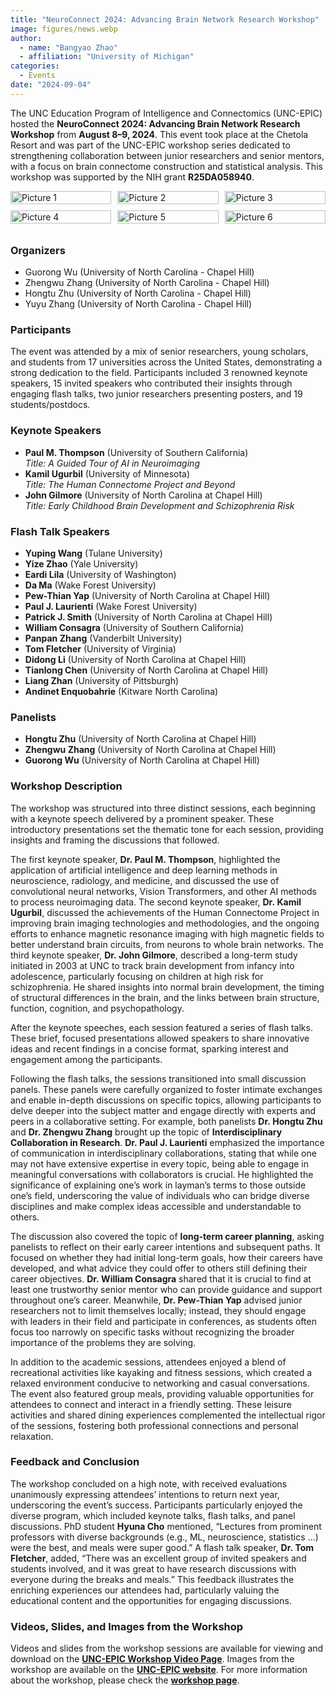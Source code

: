 ```yaml
---
title: "NeuroConnect 2024: Advancing Brain Network Research Workshop"
image: figures/news.webp
author:
  - name: "Bangyao Zhao"
  - affiliation: "University of Michigan"
categories:
  - Events
date: "2024-09-04"
---
```


The UNC Education Program of Intelligence and Connectomics (UNC-EPIC) hosted the **NeuroConnect 2024: Advancing Brain Network Research Workshop** from **August 8–9, 2024**. This event took place at the Chetola Resort and was part of the UNC-EPIC workshop series dedicated to strengthening collaboration between junior researchers and senior mentors, with a focus on brain connectome construction and statistical analysis. This workshop was supported by the NIH grant **R25DA058940**.

```{=html}
<div style="display: flex; flex-wrap: wrap; justify-content: space-between;">

  <div style="width: 32%; margin-bottom: 10px;">
    <img src="figures/NeuroConnect2024/Picture1.jpg" alt="Picture 1" style="width: 100%;">
  </div>

  <div style="width: 32%; margin-bottom: 10px;">
    <img src="figures/NeuroConnect2024/Picture2.jpg" alt="Picture 2" style="width: 100%;">
  </div>

  <div style="width: 32%; margin-bottom: 10px;">
    <img src="figures/NeuroConnect2024/Picture3.jpg" alt="Picture 3" style="width: 100%;">
  </div>

  <div style="width: 32%; margin-bottom: 10px;">
    <img src="figures/NeuroConnect2024/Picture4.jpg" alt="Picture 4" style="width: 100%;">
  </div>

  <div style="width: 32%; margin-bottom: 10px;">
    <img src="figures/NeuroConnect2024/Picture5.jpg" alt="Picture 5" style="width: 100%;">
  </div>

  <div style="width: 32%; margin-bottom: 10px;">
    <img src="figures/NeuroConnect2024/Picture6.jpg" alt="Picture 6" style="width: 100%;">
  </div>

</div>
```


### Organizers
- Guorong Wu (University of North Carolina - Chapel Hill)
- Zhengwu Zhang (University of North Carolina - Chapel Hill)
- Hongtu Zhu (University of North Carolina - Chapel Hill)
- Yuyu Zhang (University of North Carolina - Chapel Hill)

### Participants
The event was attended by a mix of senior researchers, young scholars, and students from 17 universities across the United States, demonstrating a strong dedication to the field. Participants included 3 renowned keynote speakers, 15 invited speakers who contributed their insights through engaging flash talks, two junior researchers presenting posters, and 19 students/postdocs.

### Keynote Speakers
- **Paul M. Thompson** (University of Southern California)  
  *Title: A Guided Tour of AI in Neuroimaging*
- **Kamil Ugurbil** (University of Minnesota)  
  *Title: The Human Connectome Project and Beyond*
- **John Gilmore** (University of North Carolina at Chapel Hill)  
  *Title: Early Childhood Brain Development and Schizophrenia Risk*

### Flash Talk Speakers
- **Yuping Wang** (Tulane University)
- **Yize Zhao** (Yale University)
- **Eardi Lila** (University of Washington)
- **Da Ma** (Wake Forest University)
- **Pew-Thian Yap** (University of North Carolina at Chapel Hill)
- **Paul J. Laurienti** (Wake Forest University)
- **Patrick J. Smith** (University of North Carolina at Chapel Hill)
- **William Consagra** (University of Southern California)
- **Panpan Zhang** (Vanderbilt University)
- **Tom Fletcher** (University of Virginia)
- **Didong Li** (University of North Carolina at Chapel Hill)
- **Tianlong Chen** (University of North Carolina at Chapel Hill)
- **Liang Zhan** (University of Pittsburgh)
- **Andinet Enquobahrie** (Kitware North Carolina)

### Panelists
- **Hongtu Zhu** (University of North Carolina at Chapel Hill)
- **Zhengwu Zhang** (University of North Carolina at Chapel Hill)
- **Guorong Wu** (University of North Carolina at Chapel Hill)

### Workshop Description
The workshop was structured into three distinct sessions, each beginning with a keynote speech delivered by a prominent speaker. These introductory presentations set the thematic tone for each session, providing insights and framing the discussions that followed.

The first keynote speaker, **Dr. Paul M. Thompson**, highlighted the application of artificial intelligence and deep learning methods in neuroscience, radiology, and medicine, and discussed the use of convolutional neural networks, Vision Transformers, and other AI methods to process neuroimaging data. The second keynote speaker, **Dr. Kamil Ugurbil**, discussed the achievements of the Human Connectome Project in improving brain imaging technologies and methodologies, and the ongoing efforts to enhance magnetic resonance imaging with high magnetic fields to better understand brain circuits, from neurons to whole brain networks. The third keynote speaker, **Dr. John Gilmore**, described a long-term study initiated in 2003 at UNC to track brain development from infancy into adolescence, particularly focusing on children at high risk for schizophrenia. He shared insights into normal brain development, the timing of structural differences in the brain, and the links between brain structure, function, cognition, and psychopathology.

After the keynote speeches, each session featured a series of flash talks. These brief, focused presentations allowed speakers to share innovative ideas and recent findings in a concise format, sparking interest and engagement among the participants.

Following the flash talks, the sessions transitioned into small discussion panels. These panels were carefully organized to foster intimate exchanges and enable in-depth discussions on specific topics, allowing participants to delve deeper into the subject matter and engage directly with experts and peers in a collaborative setting. For example, both panelists **Dr. Hongtu Zhu** and **Dr. Zhengwu Zhang** brought up the topic of **Interdisciplinary Collaboration in Research**. **Dr. Paul J. Laurienti** emphasized the importance of communication in interdisciplinary collaborations, stating that while one may not have extensive expertise in every topic, being able to engage in meaningful conversations with collaborators is crucial. He highlighted the significance of explaining one's work in layman's terms to those outside one's field, underscoring the value of individuals who can bridge diverse disciplines and make complex ideas accessible and understandable to others.

The discussion also covered the topic of **long-term career planning**, asking panelists to reflect on their early career intentions and subsequent paths. It focused on whether they had initial long-term goals, how their careers have developed, and what advice they could offer to others still defining their career objectives. **Dr. William Consagra** shared that it is crucial to find at least one trustworthy senior mentor who can provide guidance and support throughout one's career. Meanwhile, **Dr. Pew-Thian Yap** advised junior researchers not to limit themselves locally; instead, they should engage with leaders in their field and participate in conferences, as students often focus too narrowly on specific tasks without recognizing the broader importance of the problems they are solving.

In addition to the academic sessions, attendees enjoyed a blend of recreational activities like kayaking and fitness sessions, which created a relaxed environment conducive to networking and casual conversations. The event also featured group meals, providing valuable opportunities for attendees to connect and interact in a friendly setting. These leisure activities and shared dining experiences complemented the intellectual rigor of the sessions, fostering both professional connections and personal relaxation.

### Feedback and Conclusion
The workshop concluded on a high note, with received evaluations unanimously expressing attendees' intentions to return next year, underscoring the event's success. Participants particularly enjoyed the diverse program, which included keynote talks, flash talks, and panel discussions. PhD student **Hyuna Cho** mentioned, "Lectures from prominent professors with diverse backgrounds (e.g., ML, neuroscience, statistics ...) were the best, and meals were super good." A flash talk speaker, **Dr. Tom Fletcher**, added, "There was an excellent group of invited speakers and students involved, and it was great to have research discussions with everyone during the breaks and meals." This feedback illustrates the enriching experiences our attendees had, particularly valuing the educational content and the opportunities for engaging discussions.

### Videos, Slides, and Images from the Workshop
Videos and slides from the workshop sessions are available for viewing and download on the [**UNC-EPIC Workshop Video Page**](https://www.youtube.com/playlist?list=PL6rcSoHQ8t-PQwqOu3nGksTcrJeRjWwo_). Images from the workshop are available on the [**UNC-EPIC website**](https://www.unc-epic.org/). For more information about the workshop, please check the [**workshop page**](https://www.unc-epic.org/workshop).
